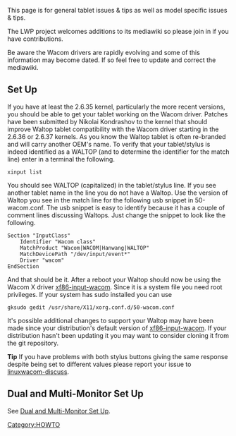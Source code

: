 This page is for general tablet issues & tips as well as model specific issues & tips.

The LWP project welcomes additions to its mediawiki so please join in if you have contributions.

Be aware the Wacom drivers are rapidly evolving and some of this information may become dated.  If so feel free to update and correct the mediawiki.

== Set Up ==
If you have at least the 2.6.35 kernel, particularly the more recent versions, you should be able to get your tablet working on the Wacom driver.  Patches have been submitted by Nikolai Kondrashov to the kernel that should improve Waltop tablet compatibility with the Wacom driver starting in the 2.6.36 or 2.6.37 kernels.  As you know the Waltop tablet is often re-branded and will carry another OEM's name.  To verify that your tablet/stylus is indeed identified as a WALTOP (and to determine the identifier for the match line) enter in a terminal the following.
<pre>
xinput list
</pre>
You should see WALTOP (capitalized) in the tablet/stylus line.  If you see another tablet name in the line you do not have a Waltop.  Use the version of Waltop you see in the match line for the following usb snippet in 50-wacom.conf.  The usb snippet is easy to identify because it has a couple of comment lines discussing Waltops.  Just change the snippet to look like the following.
<pre>
Section "InputClass"
	Identifier "Wacom class"
	MatchProduct "Wacom|WACOM|Hanwang|WALTOP"
	MatchDevicePath "/dev/input/event*"
	Driver "wacom"
EndSection
</pre>
And that should be it.  After a reboot your Waltop should now be using the Wacom X driver [[xf86-input-wacom]].  Since it is a system file you need root privileges.  If your system has sudo installed you can use
<pre>
gksudo gedit /usr/share/X11/xorg.conf.d/50-wacom.conf
</pre>

It's possible additional changes to support your Waltop may have been made since your distribution's default version of [[xf86-input-wacom]].  If your distribution hasn't been updating it you may want to consider cloning it from the git repository.

'''Tip''' If you have problems with both stylus buttons giving the same response despite being set to different values please report your issue to [https://lists.sourceforge.net/lists/listinfo/linuxwacom-discuss linuxwacom-discuss].

== Dual and Multi-Monitor Set Up ==
See [[Dual and Multi-Monitor Set Up]].


[[Category:HOWTO]]
